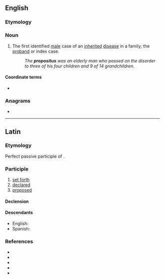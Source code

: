 ==English==

===Etymology===
{{bor|en|la|propositus}}

===Noun===
{{en-noun|es}}

# The first identified [[male]] case of an [[inherited]] [[disease]] in a family; the [[proband]] or index case.
#: ''The '''propositus''' was an elderly man who passed on the disorder to three of his four children and 9 of 14 grandchildren.''

====Coordinate terms====
* {{l|en|proposita}} {{qual|female}}

===Anagrams===
* {{anagrams|en|a=ioopprsstu|suppositor}}

----

==Latin==

===Etymology===
Perfect passive participle of {{m|la|prōpōnō}}.

===Participle===
{{la-part|prōpositus}}

# [[set forth]]
# [[declared]]
# [[proposed]]

====Declension====
{{la-adecl|prōpositus}}

====Descendants====
* English: {{l|en|provost}}
* Spanish: {{l|es|propósito}}

===References===
* {{R:L&S}}
* {{R:Elementary Lewis}}
* {{R:du Cange}}
* {{R:Gaffiot}}
* {{R:M&A}}